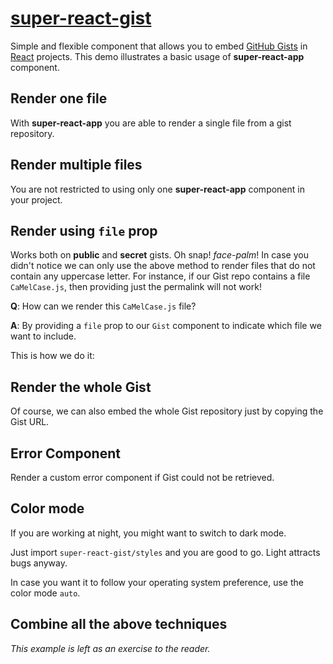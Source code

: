 

<Meta of={GistStories}/>

# [super-react-gist](https://github.com/GeorgeGkas/super-react-gist)

Simple and flexible component that allows you to embed [GitHub Gists](https://gist.github.com/) in
[React](https://reactjs.org) projects.
This demo illustrates a basic usage of **super-react-app** component.

## Render one file
With **super-react-app** you are able to render a single file from a gist repository.

<Canvas of={GistStories.SingleFile}/>

## Render multiple files
You are not restricted to using only one **super-react-app** component in your project.

<Canvas of={GistStories.MultipleFiles}/>

## Render using `file` prop

Works both on **public** and **secret** gists.
Oh snap! *face-palm*!
In case you didn't notice we can only use the above method to render files that do not contain any uppercase letter.
For instance, if our Gist repo contains a file `CaMelCase.js`, then providing just the permalink will not work!

**Q**: How can we render this `CaMelCase.js` file?

**A**: By providing a `file` prop to our `Gist` component to indicate which file we want to include.

This is how we do it:

<Canvas of={GistStories.CamelCaseFileName}/>

## Render the whole Gist

Of course, we can also embed the whole Gist repository just by copying the Gist URL.

<Canvas of={GistStories.WholeGist}/>

## Error Component

Render a custom error component if Gist could not be retrieved.

<Canvas of={GistStories.CustomErrorComponent}/>

## Color mode

If you are working at night, you might want to switch to dark mode. 

Just import `super-react-gist/styles` and you are good to go. Light attracts bugs anyway.

<Canvas of={GistStories.ColorModeDark}/>

In case you want it to follow your operating system preference, use the color mode `auto`.

<Canvas of={GistStories.ColorModeAuto}/>

## Combine all the above techniques

*This example is left as an exercise to the reader.*
